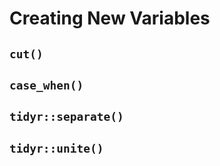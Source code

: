 # Creating New Variables





## `cut()`



## `case_when()`



## `tidyr::separate()`



## `tidyr::unite()`